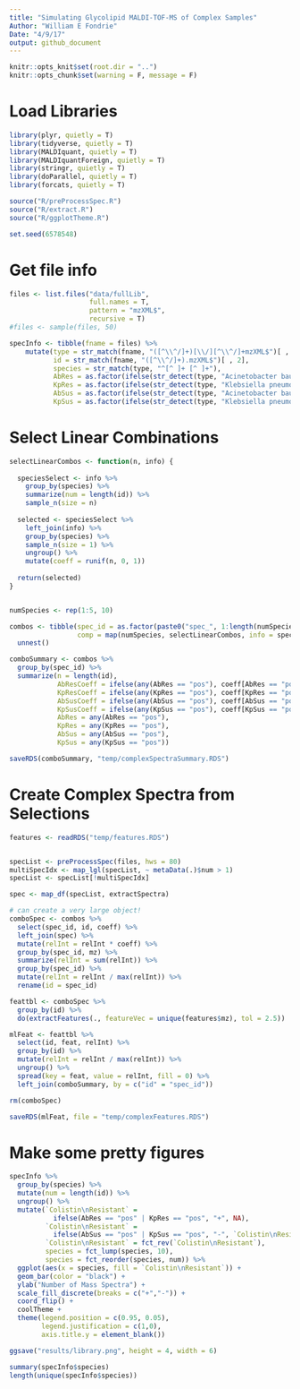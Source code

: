```yaml
---
title: "Simulating Glycolipid MALDI-TOF-MS of Complex Samples"
Author: "William E Fondrie"
Date: "4/9/17"
output: github_document
---
```


```r
knitr::opts_knit$set(root.dir = "..")
knitr::opts_chunk$set(warning = F, message = F)
```

# Load Libraries

```r
library(plyr, quietly = T)
library(tidyverse, quietly = T)
library(MALDIquant, quietly = T)
library(MALDIquantForeign, quietly = T)
library(stringr, quietly = T)
library(doParallel, quietly = T)
library(forcats, quietly = T)

source("R/preProcessSpec.R")
source("R/extract.R")
source("R/ggplotTheme.R")

set.seed(6578548)    
```

# Get file info

```r
files <- list.files("data/fullLib", 
                    full.names = T, 
                    pattern = "mzXML$",
                    recursive = T)
#files <- sample(files, 50)

specInfo <- tibble(fname = files) %>%
    mutate(type = str_match(fname, "([^\\^/]+)[\\/][^\\^/]+mzXML$")[ , 2],
           id = str_match(fname, "([^\\^/]+).mzXML$")[ , 2],
           species = str_match(type, "^[^ ]+ [^ ]+"),
           AbRes = as.factor(ifelse(str_detect(type, "Acinetobacter baumannii - res"), "pos", "neg")),
           KpRes = as.factor(ifelse(str_detect(type, "Klebsiella pneumoniae - res"), "pos", "neg")),
           AbSus = as.factor(ifelse(str_detect(type, "Acinetobacter baumannii - sen"), "pos", "neg")),
           KpSus = as.factor(ifelse(str_detect(type, "Klebsiella pneumoniae - sen"), "pos", "neg")))

```

# Select Linear Combinations

```r
selectLinearCombos <- function(n, info) {
  
  speciesSelect <- info %>%
    group_by(species) %>%
    summarize(num = length(id)) %>%
    sample_n(size = n)
  
  selected <- speciesSelect %>%
    left_join(info) %>%
    group_by(species) %>%
    sample_n(size = 1) %>%
    ungroup() %>%
    mutate(coeff = runif(n, 0, 1))
  
  return(selected)
}


numSpecies <- rep(1:5, 10)

combos <- tibble(spec_id = as.factor(paste0("spec_", 1:length(numSpecies))),
                 comp = map(numSpecies, selectLinearCombos, info = specInfo)) %>%
  unnest()

comboSummary <- combos %>%
  group_by(spec_id) %>%
  summarize(n = length(id),
            AbResCoeff = ifelse(any(AbRes == "pos"), coeff[AbRes == "pos"], 0),
            KpResCoeff = ifelse(any(KpRes == "pos"), coeff[KpRes == "pos"], 0),
            AbSusCoeff = ifelse(any(AbSus == "pos"), coeff[AbSus == "pos"], 0),
            KpSusCoeff = ifelse(any(KpSus == "pos"), coeff[KpSus == "pos"], 0),
            AbRes = any(AbRes == "pos"),
            KpRes = any(KpRes == "pos"),
            AbSus = any(AbSus == "pos"),
            KpSus = any(KpSus == "pos"))

saveRDS(comboSummary, "temp/complexSpectraSummary.RDS")
```

# Create Complex Spectra from Selections

```r
features <- readRDS("temp/features.RDS")


specList <- preProcessSpec(files, hws = 80)
multiSpecIdx <- map_lgl(specList, ~ metaData(.)$num > 1)
specList <- specList[!multiSpecIdx]

spec <- map_df(specList, extractSpectra)

# can create a very large object!
comboSpec <- combos %>%
  select(spec_id, id, coeff) %>%
  left_join(spec) %>%
  mutate(relInt = relInt * coeff) %>%
  group_by(spec_id, mz) %>%
  summarize(relInt = sum(relInt)) %>%
  group_by(spec_id) %>%
  mutate(relInt = relInt / max(relInt)) %>%
  rename(id = spec_id)

feattbl <- comboSpec %>%
  group_by(id) %>%
  do(extractFeatures(., featureVec = unique(features$mz), tol = 2.5))

mlFeat <- feattbl %>%
  select(id, feat, relInt) %>%
  group_by(id) %>%
  mutate(relInt = relInt / max(relInt)) %>%
  ungroup() %>%
  spread(key = feat, value = relInt, fill = 0) %>%
  left_join(comboSummary, by = c("id" = "spec_id")) 

rm(comboSpec)

saveRDS(mlFeat, file = "temp/complexFeatures.RDS")
```


# Make some pretty figures

```r
specInfo %>% 
  group_by(species) %>%
  mutate(num = length(id)) %>%
  ungroup() %>%
  mutate(`Colistin\nResistant` = 
           ifelse(AbRes == "pos" | KpRes == "pos", "+", NA),
         `Colistin\nResistant` = 
           ifelse(AbSus == "pos" | KpSus == "pos", "-", `Colistin\nResistant`),
         `Colistin\nResistant` = fct_rev(`Colistin\nResistant`),
         species = fct_lump(species, 10),
         species = fct_reorder(species, num)) %>%
  ggplot(aes(x = species, fill = `Colistin\nResistant`)) +
  geom_bar(color = "black") +
  ylab("Number of Mass Spectra") +
  scale_fill_discrete(breaks = c("+","-")) +
  coord_flip() +
  coolTheme +
  theme(legend.position = c(0.95, 0.05),
        legend.justification = c(1,0),
        axis.title.y = element_blank())

ggsave("results/library.png", height = 4, width = 6)

summary(specInfo$species)
length(unique(specInfo$species))
```



